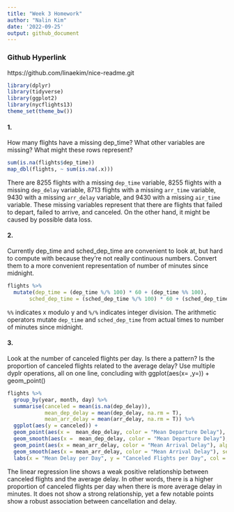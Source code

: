 ```yaml
---
title: "Week 3 Homework"
author: "Nalin Kim"
date: '2022-09-25'
output: github_document
---
```


### Github Hyperlink
https://github.com/linaekim/nice-readme.git

```r
library(dplyr)
library(tidyverse)
library(ggplot2)
library(nycflights13)
theme_set(theme_bw())
```

#### 1. 
How many flights have a missing dep_time? What other variables are missing? What might these rows represent?
```r
sum(is.na(flights$dep_time))
map_dbl(flights, ~ sum(is.na(.x)))
```
There are 8255 flights with a missing `dep_time` variable, 8255 flights with a missing `dep_delay` variable, 8713 flights with a missing `arr_time` variable, 9430 with a missing `arr_delay` variable, and 9430 with a missing `air_time` variable. These missing variables represent that there are flights that failed to depart, failed to arrive, and canceled. On the other hand, it might be caused by possible data loss.

#### 2. 
Currently dep_time and sched_dep_time are convenient to look at, but hard to compute with because they’re not really continuous numbers. Convert them to a more convenient representation of number of minutes since midnight.
```r
flights %>%
  mutate(dep_time = (dep_time %/% 100) * 60 + (dep_time %% 100),
       sched_dep_time = (sched_dep_time %/% 100) * 60 + (sched_dep_time %% 100))
```
`%%` indicates x modulo y and `%/%` indicates integer division. The arithmetic operators mutate `dep_time` and `sched_dep_time` from actual times to number of minutes since midnight.

#### 3. 
Look at the number of canceled flights per day. Is there a pattern? Is the proportion of canceled flights related to the average delay? Use multiple dyplr operations, all on one line, concluding with ggplot(aes(x= ,y=)) + geom_point()
```r
flights %>%
  group_by(year, month, day) %>%
  summarise(canceled = mean(is.na(dep_delay)),
            mean_dep_delay = mean(dep_delay, na.rm = T),
            mean_arr_delay = mean(arr_delay, na.rm = T)) %>%
  ggplot(aes(y = canceled)) +
  geom_point(aes(x =  mean_dep_delay, color = "Mean Departure Delay"), alpha = 0.5) +
  geom_smooth(aes(x =  mean_dep_delay, color = "Mean Departure Delay"), se = FALSE, method = "lm") + # regression line
  geom_point(aes(x = mean_arr_delay, color = "Mean Arrival Delay"), alpha = 0.5) +
  geom_smooth(aes(x = mean_arr_delay, color = "Mean Arrival Delay"), se = FALSE, method = "lm") + # regression line
  labs(x = "Mean Delay per Day", y = "Canceled Flights per Day", col = "Delay per Day")
```

The linear regression line shows a weak positive relationship between canceled flights and the average delay. In other words, there is a higher proportion of canceled flights per day when there is more average delay in minutes. It does not show a strong relationship, yet a few notable points show a robust association between cancellation and delay.